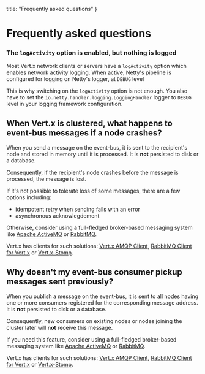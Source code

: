

  title: "Frequently asked questions"
}

# Frequently asked questions

### The `logActivity` option is enabled, but nothing is logged

Most Vert.x network clients or servers have a `logActivity` option which enables network activity logging.
When active, Netty's pipeline is configured for logging on Netty's logger, at `DEBUG` level

This is why switching on the `logActivity` option is not enough.
You also have to set the `io.netty.handler.logging.LoggingHandler` logger to `DEBUG` level in your logging framework configuration.

## When Vert.x is clustered, what happens to event-bus messages if a node crashes?

When you send a message on the event-bus, it is sent to the recipient's node and stored in memory until it is processed.
It is **not** persisted to disk or a database.

Consequently, if the recipient's node crashes before the message is processed, the message is lost.

If it's not possible to tolerate loss of some messages, there are a few options including:

- idempotent retry when sending fails with an error
- asynchronous acknowlegdement

Otherwise, consider using a full-fledged broker-based messaging system like [Apache ActiveMQ](http://activemq.apache.org/) or [RabbitMQ](https://www.rabbitmq.com/).

Vert.x has clients for such solutions: [Vert.x AMQP Client](https://vertx.io/docs/vertx-amqp-client/java/), [RabbitMQ Client for Vert.x](https://vertx.io/docs/vertx-rabbitmq-client/java/) or [Vert.x-Stomp](https://vertx.io/docs/vertx-stomp/java/).

## Why doesn't my event-bus consumer pickup messages sent previously?

When you publish a message on the event-bus, it is sent to all nodes having one or more consumers registered for the corresponding message address.
It is **not** persisted to disk or a database.

Consequently, new consumers on existing nodes or nodes joining the cluster later will **not** receive this message.

If you need this feature, consider using a full-fledged broker-based messaging system like [Apache ActiveMQ](http://activemq.apache.org/) or [RabbitMQ](https://www.rabbitmq.com/).

Vert.x has clients for such solutions: [Vert.x AMQP Client](https://vertx.io/docs/vertx-amqp-client/java/), [RabbitMQ Client for Vert.x](https://vertx.io/docs/vertx-rabbitmq-client/java/) or [Vert.x-Stomp](https://vertx.io/docs/vertx-stomp/java/).
